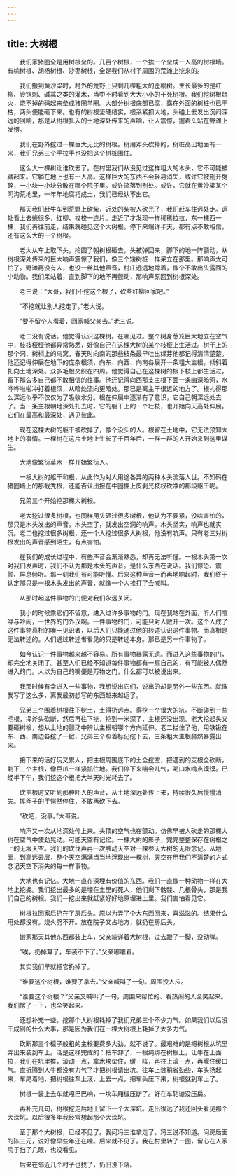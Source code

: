 ```yaml
---
---
---
```

title: 大树根
---




　　我们家猪圈全是用树根垒的。几百个树根，一个挨一个垒成一人高的树根墙。有榆树根、胡杨树根、沙枣树根，全是我们从村子周围的荒滩上挖来的。

　　我们搬到黄沙梁时，村外的荒野上只剩几棵粗大的歪榆树。生长最多的是红柳、铃铛刺、碱蒿之类的灌木，当中不时看到大大小小的干死树根。我们挖树根烧火，烧不掉的码起来垒成猪圈羊圈。大部分树根底部已腐，露在外面的树桩也已干枯，两头便能砸下来。也有的树根坚硬结实，根系紧扣大地，头碰上去发出沉闷深远的回响，那是从树根扎入的土地深处传来的声响，让人震惊，握着头站在野滩上发愣。

　　我们在野外挖过一棵巨大无比的树根。树用斧头砍掉的，树桩高出地面有一米，我们兄弟三个手拉手也没把这个树桩围住。

　　这么大一棵树让谁砍去了。在村里我们从没见过这样粗大的木头，它不可能被藏起来。它躺在地上也有一人高。这样巨大的东西不会轻易消失，或许它被剖开劈碎，一小块一小块分散在哪个院子里。或许流落到别处。或许，它就在黄沙梁某个阴沟荒地里，一年年地腐朽成土，我们已经认不出它。

　　那天我们赶牛车到荒野上砍柴，近处的柴被人砍光了，我们赶车往远处走。远处看上去柴很多，红柳、梭梭一连片。走近了才发现一样稀稀拉拉，东一棵西一棵，我们再往前走，结果就碰见这个大树根。停下来端详半天，都有点不敢相信，还有这么大的一个树根。

　　老大从车上取下头，抡圆了朝树根砸去，头被弹回来，脚下的地一阵颤动，从树根深处传来的巨大响声震惊了我们，像三个矮树桩一样呆立在那里。那响声太可怕了。野滩再没有人，也没一丝其他声音，村庄远远地蹲着，像个不敢出头露面的小动物。我们呆站着，直到脚下的地不再颤动，那响声原回到树根深处。

　　老三说：“大哥，我们不挖这个根了，砍些红柳回家吧。”

　　“不挖就让别人挖走了。”老大说。

　　“要不留个人看着，回家喊父亲去。”老三说。

　　老二没有说话。他觉得认识这棵树。在哪见过。整个树身葱笼巨大地立在空气中，枝枝桠桠他都异常熟悉，好像自己在这棵大树的某个枝桠上生活过。树干上的那个洞，树梢上的鸟窝，春天时向南的那些枝条最早吐出绿芽他都记得清清楚楚。他还记得伸展在地下的庞杂根须，向东、向西、向南各展开一条粗大主根，倾斜着扎向土地深处。众多毛根交织在四周。他觉得自己在这棵树的根下枝上都生活过，留下那么多自己都不敢相信的往事。他还记得向西那支主根下面一条幽深暗河，水哗哗啦啦冲打着根须，从暗处流向更暗处。那已是离主干很远的地方了。根扎得那么深远似乎不仅仅为了吸收水分。根在伸展中逐渐有了意识，它自己朝深远处去了。当一条主根朝地深处扎去时，它的躯干上的一个壮枝，也开始向天高处伸展。它们在最高和最深处，遇见彼此。

　　现在这棵大树的躯干被砍掉了，像个没头的人。根留在土地中，它无法预知大地上的事情。一棵树在这片土地上生长了千百年后，一群一群的人开始来到这里谋生。

　　大地像繁衍草木一样开始繁衍人。

　　一根大树的躯干和根，从此作为对人用途各异的两种木头流落人世。不知码在猪圈墙上的那截秃根，还能否认出担在牛圈棚上皮剥光枝杈砍净的那段躯干呢。

　　兄弟三个开始挖那棵大树根。

　　老大挖过很多树根，也同样用头砸过很多树根，他认为不要紧，没啥害怕的，那只是木头发出的声音。木头空了，就发出空洞的响声。木头坚实，响声也就实沉。老二也挖过很多树根，还一个人挖过很多大树根，他没有吭声。只有老三对树根发出的声音感到陌生，有点害怕。

　　在我们的成长过程中，有些声音会渐渐熟悉，却再无法听懂。一根木头第一次对我们发声时，我们不认为那是木头的声音。是什么东西在说话。我们惊恐、震颤、屏息倾听。那一刻我们有可能听懂。后来这种声音一而再地响起时，我们终于认定那只是一根木头发出的声音，就像一个人挨打了会喊叫。

　　从那时起这件事物的门便对我们永远关闭。

　　我小的时候乘它们不留意，进入过许多事物的门。现在我站在外面，听人们喧哗与吵闹，一世界的门外汉啊。一件事物的门，可能只对人敞开一次。这个人成了这件事物真相的唯一见识者，以后人们只能通过他的转述认识这件事物。而真相是无法转述的。人们通过转述者看见的只是转述本身。那已是另一件事物了。

　　如今认识一件事物越来越不容易。所有事物暴露无遗。而进入这些事物的门，却完全地关闭了。甚至人们已经不知道每件事物都有一扇自己的，有可能被人偶然进入的门。人以为自己的嘴便是万物之门，什么都可以被说出来。

　　我那时候有幸进入一些事物，我想说出它们，说出的却是另外一些东西。就像我写了这么多，离我最初想写的东西越来越远了。

　　兄弟三个围着树根往下挖土，土得扔远点。得挖一个很大的坑。不断碰到一些毛根，挥斧头砍断，然后再往下挖，挖到一米深了，主根还没出现。老大抡起头又要砸树根，想从土地的颤动中辨认主根朝哪个方向延伸。老二拦住了他，用铁锹在东、西、南边各挖了一锨，兄弟三个照着标记挖下去，三条粗大主根赫然暴露出来。

　　接下来的活好玩又累人，把主根周围底下的土全挖空，把遇到的支根全砍断，剩下三个主根，像巨爪一样紧抓住地。我们停下来喘会儿气，喝口水啃点馍馍。已经半下午，我们挖这个根把大半天时光耗去了。

　　砍主根时又听到那种吓人的声音，从土地深远处传上来，持续很久后慢慢消失。挥斧子的手愕然停住，不敢再砍下去。

　　“砍吧，没事。”大哥说。

　　响声又一次从地深处传上来。头顶的空气也在颤动。仿佛早被人砍走的那棵大树在空气中使劲晃动。可能天空有记忆。一棵大树的影子，完完整整保存在树根之上的无垠天空。我们的砍伐声再一次触动天空对一棵参天大树的无限念记。从地面，到高远云层，整个天空满满当当地浮现出一棵树，天空在用我们不清楚的方式念记天空下消失的每一样事物。

　　大地也有记忆。大地一直在深埋有价值的东西。我们一直像一种动物一样在大地上挖掘。我们挖出最多的是埋在土里的死人，他们剩下骷髅、几根骨头，那是我们自己的树根。我们一挖出来就赶紧好好地原埋进土里。我们害怕看见它。

　　树根拉回家后扔在了房后头。原以为弄了个大东西回来，喜滋滋的。结果什么用处都没有。烧火劈不开。放在院子又占地方，就扔在房后头。

　　搬家那天其他东西都装上车，父亲端详着大树根，过去蹬了一脚，没动弹。

　　“唉，扔掉算了，车装不下了。”父亲嘟囔着。

　　其实我们早就把它扔掉了。

　　“谁要这个树根，谁要了拿去。”父亲喊叫了一句。周围没人应。

　　“谁要这个树根？”父亲又喊叫了一句，周围来帮忙的、看热闹的人全笑起来。我们愣了一下，也全笑起来。

　　还想补充一些。挖那个大树根耗掉了我们兄弟三个不少力气。如果我们以后没干成别的什么大事，那是因为我们在一棵大树根上耗掉了太多力气。

　　砍断那三个檩子般粗的主根要费多大劲，就不说了。最艰难的是把树根从坑里弄出来装到车上。活是这样完成的：把车卸了，一根绳绑在树根上，让牛在上面拉，我们在坑里推，滚动一点，拿木块垫住，缓一阵，再往上滚一点，再堰住缓口气。直折腾到人牛都没有力气了才把树根请出坑。往车上装稍省劲些，车头扬起来，车尾着地，把树根往车上滚，上去一点，把车头压下来，树根就到车上了。

　　树根一装上去车就嘎巴巴响，一块车厢板压断了。好在车轱辘没压扁。

　　再补充几句，树根挖走后地上留下一个大深坑。走出很远了我还回头看见那个大深坑。以后很多年我经常想起那个大深坑。

　　至于那个大树根，已经不见了。我问冯三谁拿走了。冯三说不知道。问房后面的陈三元，说好像早些年还在哩。后来就不见了。我在村里转了一圈，留心在人家院子扫了几眼，也没看见。

　　后来在邻近几个村子也找了，仍旧没下落。